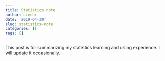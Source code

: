```yaml
---
title: Statistics note
author: Liechi
date: '2019-04-30'
slug: statistics-note
categories: []
tags: []
---
```

This post is for summarizing my statistics learning and using experience. I will update it occasionally.
